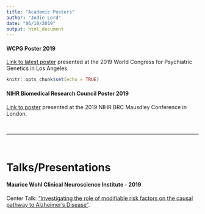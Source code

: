 ```yaml
---
title: "Academic Posters"
author: "Jodie Lord"
date: "06/10/2019"
output: html_document
---
```



#### WCPG Poster 2019

[Link to latest poster](https://jodielord.netlify.com/WCPG2019_JodieLord.pdf) presented at the 2019 World Congress for Psychiatric Genetics in Los Angeles.
<br/>
```r
knitr::opts_chunk$set(echo = TRUE)
```

#### NIHR Biomedical Research Council Poster 2019

[Link to poster](https://jodielord.netlify.com/JL_BRC_Poster2019.pdf) presented at the 2019 NIHR BRC Mausdley Conference in London.

<br/>

_______________________________________________________________________

<br/>

# Talks/Presentations

#### Maurice Wohl Clinical Neuroscience Institute - 2019

Center Talk:
["Investigating the role of modifiable risk factors on the causal pathway to Alzheimer's Disease"](https://jodielord.netlify.com/JodieLord_MWCNI_2019.pdf).

<br/>
<br/>
<br/>
